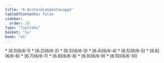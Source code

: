 ```yaml
---
title: "6 Accharāsaṅghātavagga"
tableOfContents: false
sidebar:
  order: 18
type: "tipitaka"
basket: "su"
book: "a1"
---
```



<DynamicBreadcrumb />



<TableOfContents book="a1" section="6">
* [6.1](6/6-1)
* [6.2](6/6-2)
* [6.3](6/6-3)
* [6.4](6/6-4)
* [6.5](6/6-5)
* [6.6](6/6-6)
* [6.7](6/6-7)
* [6.8](6/6-8)
* [6.9](6/6-9)
* [6.10](6/6-10)
</TableOfContents>